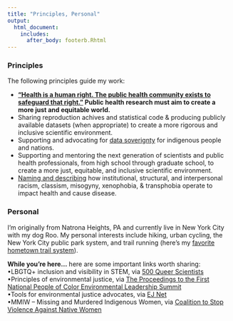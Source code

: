 ```yaml
---
title: "Principles, Personal"
output:
  html_document:
    includes:
      after_body: footerb.Rhtml
---
```

### Principles
The following principles guide my work:
<ul><li><b> ["Health is a human right. The public health community exists to safeguard that right."](https://www.publichealth.columbia.edu/about/mission-history/public-health-oath#:~:text=I%20will%20hold%20myself%20to,communities%20with%20whom%20I%20work.) Public health research must aim to create a more just and equitable world. </b> </li>
<li> Sharing reproduction achives and statistical code & producing publicly available datasets (when appropriate) to create a more rigorous and inclusive scientific environment. </li>

<li> Supporting and advocating for [data soverignty](https://www.ncbi.nlm.nih.gov/pubmed/32251390) for indigenous people and nations.</li>

<li> Supporting and mentoring the next generation of scientists and public health professionals, from high school through graduate school, to create a more just, equitable, and inclusive scientific environment.</li>

<li> [Naming and describing](https://www.healthaffairs.org/do/10.1377/hblog20200630.939347/full/) how institutional, structural, and interpersonal racism, classism, misogyny, xenophobia, & transphobia operate to impact health and cause disease.</li></ul>




### Personal
I'm originally from Natrona Heights, PA and currently live in New York City with my dog Roo. My personal interests include hiking, urban cycling, the New York City public park system, and trail running (here's my [favorite hometown trail system](https://rachelcarsontrails.org/)). 
<br>

<b>While you're here...</b> here are some important links worth sharing:
<br>
<span>&#8226;</span>LBGTQ+ inclusion and visibility in STEM, via [500 Queer Scientists](https://www.500queerscientists.com/) 
<br>
<span>&#8226;</span>Principles of environmental justice, via [The Proceedings to the First National People of Color Environmental Leadership Summit](https://www.ejnet.org/ej/principles.html)
<br>
<span>&#8226;</span>Tools for environmental justice advocates, via [EJ Net](https://www.ejnet.org)
<br>
<span>&#8226;</span>MMIW – Missing and Murdered Indigenous Women, via [Coalition to Stop Violence Against Native Women](https://www.csvanw.org/mmiw/)





